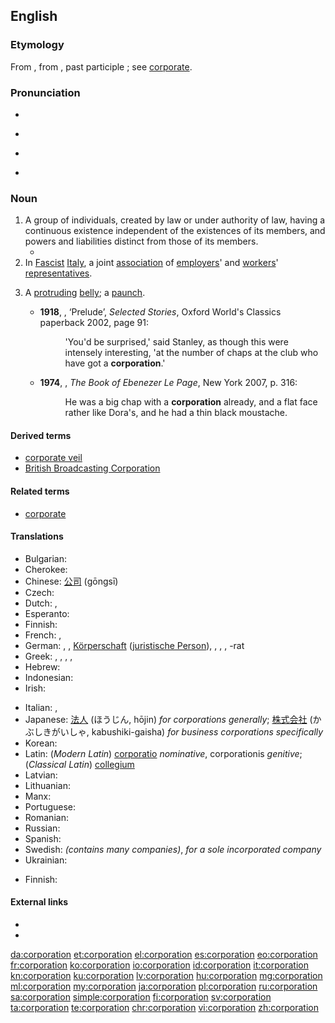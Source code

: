 {{wikipedia}}
==English==

===Etymology===
From {{etyl|LL.|en}} {{term|corporatio||assumption of a body}}, from {{etyl|la|en}} {{term|corporare|lang=la}}, past participle {{term|corporatus||to form into a body}}; see [[corporate]].

===Pronunciation===
* {{audio|en-us-corporation.ogg|Audio (US)}}

* {{rhymes|eɪʃən}}
* {{a|UK}} {{IPA|/ˈkɔːpəˈɹeɪʃən/}}
* {{a|US}} {{IPA|/ˌkɔɹpəˈɹeɪʃən/}}

===Noun===
{{en-noun}}

# A group of individuals, created by law or under authority of law, having a continuous existence independent of the existences of its members, and powers and liabilities distinct from those of its members.
#*{{quote-book|year=1918|author={{w|W. B. Maxwell}}
|title=The Mirror and the Lamp
|chapter=2|url=http://openlibrary.org/works/OL1097634W
|passage=''That'' the young Mr. Churchills liked—but they did not like him coming round of an evening and drinking weak whisky-and-water while he held forth on railway debentures and '''corporation''' loans. Mr. Barrett, however, by fawning and flattery, seemed to be able to make not only Mrs. Churchill but everyone else do what he desired.}}
# In [[fascist|Fascist]] [[Italy]], a joint [[association]] of [[employers]]' and [[workers]]' [[representatives]].
# {{context|slang|lang=en}} A [[protruding]] [[belly]]; a [[paunch]].
#* '''1918''', {{w|Katherine Mansfield}}, ‘Prelude’, ''Selected Stories'', Oxford World's Classics paperback 2002, page 91:
#*: 'You'd be surprised,' said Stanley, as though this were intensely interesting, 'at the number of chaps at the club who have got a '''corporation'''.'
#* '''1974''', {{w|GB Edwards}}, ''The Book of Ebenezer Le Page'', New York 2007, p. 316:
#*: He was a big chap with a '''corporation''' already, and a flat face rather like Dora's, and he had a thin black moustache.

====Derived terms====
* [[corporate veil]]
* [[British Broadcasting Corporation]]

====Related terms====
* [[corporate]]

====Translations====
{{trans-top|company}}
* Bulgarian: {{t+|bg|корпорация|f}}
* Cherokee: {{t|chr|ᎤᎾᏙᏢᎯ|tr=unadotlvhi|sc=Cher}}
* Chinese: [[公司]] (gōngsī)
* Czech: {{t+|cs|společnost|f}}
* Dutch: {{t+|nl|bedrijf|n}}, {{t+|nl|vennootschap|n}}
* Esperanto: {{t|eo|korporacio}}
* Finnish: {{t+|fi|yhtiö}}
* French: {{t+|fr|corporation|f}}, {{t+|fr|société|f}}
* German: {{t|de|Unternehmen|n}}, {{t|de|Kapitalgesellschaft|f}}, [[Körperschaft]] {{g|f}} ([[juristische Person]]), {{t|de|Innung|f}}, {{t|de|Gilde|f}}, {{t|de|Gemeindevertretung|f}}, -rat {{g|m}}
* Greek: {{t+|el|εταιρία|f|tr=etairía|sc=Grek}}, {{t+|el|οργανισμός|m|tr=organismós|sc=Grek}}, {{t+|el|συντεχνία|f|tr=syntechnía|sc=Grek}}, {{t+|el|σωματείο|n|tr=somateío|sc=Grek}}, {{t+|el|συνεταιρισμός|m|tr=synetairismós|sc=Grek}}
* Hebrew: {{t|he|תאגיד|m|tr=taagyd}}
* Indonesian: {{t+|id|perusahaan}}
* Irish: {{t|ga|corparáid|f}}
{{trans-mid}}
* Italian: {{t+|it|società|f}}, {{t+|it|corporazione|f}}
* Japanese: [[法人]] (ほうじん, hōjin) ''for corporations generally''; [[株式会社]] (かぶしきがいしゃ, kabushiki-gaisha) ''for business corporations specifically''
* Korean: {{t|ko|기업|tr=gieop}}
* Latin: (''Modern Latin'') [[corporatio]] {{g|f}} ''nominative'', corporationis ''genitive''; (''Classical Latin'') [[collegium]] {{g|n}}
* Latvian: {{t|lv|korporācija|f}}
* Lithuanian: {{t+|lt|korporacija|f}}
* Manx: {{t|gv|cochorp|m}}
* Portuguese: {{t+|pt|corporação|f}}
* Romanian: {{t|ro|corporație|f}}
* Russian: {{t|ru|корпорация|f|tr=korporátsija}}
* Spanish: {{t+|es|corporación|f}}
* Swedish: {{t+|sv|koncern}} ''(contains many companies)'', {{t+|sv|aktiebolag}} ''for a sole incorporated company''
* Ukrainian: {{t+|uk|корпорація|f}}
{{trans-bottom}}

{{trans-top|Italian association}}
* Finnish: {{t+|fi|korporaatio}}
{{trans-mid}}
{{trans-bottom}}

====External links====
* {{R:Webster 1913}}
* {{R:Century 1911}}

[[da:corporation]]
[[et:corporation]]
[[el:corporation]]
[[es:corporation]]
[[eo:corporation]]
[[fr:corporation]]
[[ko:corporation]]
[[io:corporation]]
[[id:corporation]]
[[it:corporation]]
[[kn:corporation]]
[[ku:corporation]]
[[lv:corporation]]
[[hu:corporation]]
[[mg:corporation]]
[[ml:corporation]]
[[my:corporation]]
[[ja:corporation]]
[[pl:corporation]]
[[ru:corporation]]
[[sa:corporation]]
[[simple:corporation]]
[[fi:corporation]]
[[sv:corporation]]
[[ta:corporation]]
[[te:corporation]]
[[chr:corporation]]
[[vi:corporation]]
[[zh:corporation]]